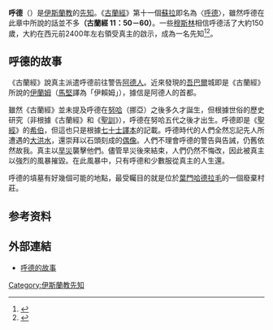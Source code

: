 {{Islam}}
'''呼德'''（{{lang-ar|هود}}）是[[伊斯蘭教|伊斯蘭教]]的[[伊斯蘭教先知|先知]]。《[[古蘭經|古蘭經]]》第十一個[[蘇拉|蘇拉]]即名為〈[[呼德章|呼德]]〉，雖然呼德在此章中所說的話並不多'''（古蘭經 11：50－60）'''。一些[[穆斯林|穆斯林]]相信呼德活了大約150歲，大約在西元前2400年左右領受真主的啟示，成為一名先知<ref name="The Truth of Life">{{Cite web |url=http://www.thetruthoflife.org/messengers_nooh.htm |title=The Truth of Life<!-- Bot generated title --> |accessdate=2009-07-25 |archive-date=2009-09-14 |archive-url=https://web.archive.org/web/20090914185106/http://www.thetruthoflife.org/messengers_nooh.htm |dead-url=yes }}</ref><ref name="www.zainab.org">{{Cite web |url=http://www.zainab.org/commonpages/ebooks/english/short/prophets.htm |title=:: www.zainab.org<!-- Bot generated title --> |accessdate=2009-07-25 |archive-date=2011-06-29 |archive-url=https://web.archive.org/web/20110629084540/http://www.zainab.org/commonpages/ebooks/english/short/prophets.htm |dead-url=yes }}</ref>。

== 呼德的故事 ==
《古蘭經》說真主派遣呼德前往警告[[阿德人|阿德人]]。近來發現的[[吾巴爾|吾巴爾]]城即是《古蘭經》所說的[[Iram_of_the_Pillars|伊蘭姆]]（[[馬堅|馬堅]]譯為「伊賴姆」），據信是阿德人的首都。

雖然《古蘭經》並未提及呼德在[[伊斯蘭教中的挪亞|努哈]]（挪亞）之後多久才誕生，但根據世俗的歷史研究（非根據《古蘭經》和《[[聖訓|聖訓]]》），呼德在努哈五代之後才出生。呼德即是《[[聖經|聖經]]》的[[希伯|希伯]]，但這也只是根據[[七十士譯本|七十士譯本]]的記載。呼德時代的人們全然忘記先人所遭遇的[[大洪水|大洪水]]，還崇拜以石頭刻成的[[偶像|偶像]]。人們不理會呼德的警告與告誡，仍舊依然故我。真主以[[旱災|旱災]]襲擊他們。儘管旱災後來結束，人們仍然不悔改，因此被真主以強烈的風暴摧毀。在此風暴中，只有呼德和少數服從真主的人生還。

呼德的墳墓有好幾個可能的地點，最受矚目的就是位於[[葉門|葉門]][[Hadhramaut|哈德拉毛]]的一個廢棄村莊。

== 参考资料 ==
{{Reflist}}

== 外部連結 ==
* {{en icon}} [http://www.witness-pioneer.org/vil/Articles/Prophet/hud.htm 呼德的故事]{{Wayback|url=http://www.witness-pioneer.org/vil/Articles/Prophet/hud.htm |date=20020113104538 }}

{{伊斯蘭教先知}}

{{Authority control}}
[[Category:伊斯蘭教先知|Category:伊斯蘭教先知]]